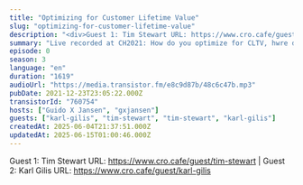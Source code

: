 ```yaml
---
title: "Optimizing for Customer Lifetime Value"
slug: "optimizing-for-customer-lifetime-value"
description: "<div>Guest 1: Tim Stewart URL: https://www.cro.cafe/guest/tim-stewart | Guest 2: Karl Gilis URL: https://www.cro.cafe/guest/karl-gilis&nbsp;</div>"
summary: "Live recorded at CH2021: How do you optimize for CLTV, hwre do you even begin and will you ever reach confidence in the metric at all...?"
episode: 0
season: 3
language: "en"
duration: "1619"
audioUrl: "https://media.transistor.fm/e8c9d87b/48c6c47b.mp3"
pubDate: 2021-12-23T23:05:22.000Z
transistorId: "760754"
hosts: ["Guido X Jansen", "gxjansen"]
guests: ["karl-gilis", "tim-stewart", "tim-stewart", "karl-gilis"]
createdAt: 2025-06-04T21:37:51.000Z
updatedAt: 2025-06-15T01:00:46.000Z
---
```


Guest 1: Tim Stewart URL: https://www.cro.cafe/guest/tim-stewart | Guest 2: Karl Gilis URL: https://www.cro.cafe/guest/karl-gilis&nbsp;
